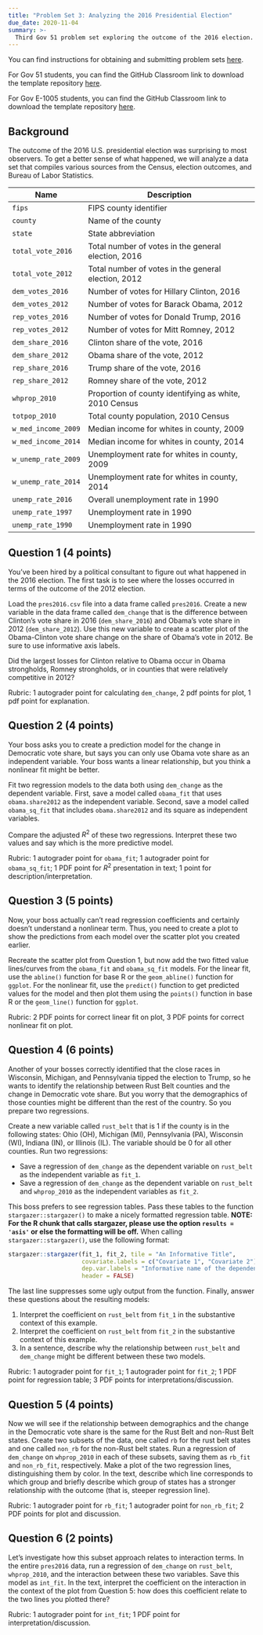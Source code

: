 ```yaml
---
title: "Problem Set 3: Analyzing the 2016 Presidential Election"
due_date: 2020-11-04
summary: >-
  Third Gov 51 problem set exploring the outcome of the 2016 election. 
---
```


You can find instructions for obtaining and submitting problem sets [here](/assignments/problem-sets/).

For Gov 51 students, you can find the GitHub Classroom link to download the template repository [here](https://canvas.harvard.edu/courses/74805/pages/github-classroom-links).

For Gov E-1005 students, you can find the GitHub Classroom link to download the template repository [here](https://canvas.harvard.edu/courses/79867/pages/github-classroom-links).


## Background

The outcome of the 2016 U.S. presidential election was surprising to most observers. To get a better sense of what happened, we will analyze a data set that compiles various sources from the Census, election outcomes, and Bureau of Labor Statistics.  


| Name                | Description                                            |
|---------------------|--------------------------------------------------------|
| `fips`              | FIPS county identifier                                 |
| `county`            | Name of the county                                     |
| `state`             | State abbreviation                                     |
| `total_vote_2016`   | Total number of votes in the general election, 2016    |
| `total_vote_2012`   | Total number of votes in the general election, 2012    |
| `dem_votes_2016`    | Number of votes for Hillary Clinton, 2016              |
| `dem_votes_2012`    | Number of votes for Barack Obama, 2012                 |
| `rep_votes_2016`    | Number of votes for Donald Trump, 2016                 |
| `rep_votes_2012`    | Number of votes for Mitt Romney, 2012                  |
| `dem_share_2016`    | Clinton share of the vote, 2016                        |
| `dem_share_2012`    | Obama share of the vote, 2012                          |
| `rep_share_2016`    | Trump share of the vote, 2016                          |
| `rep_share_2012`    | Romney share of the vote, 2012                         |
| `whprop_2010`       | Proportion of county identifying as white, 2010 Census |
| `totpop_2010`       | Total county population, 2010 Census                   |
| `w_med_income_2009` | Median income for whites in county, 2009               |
| `w_med_income_2014` | Median income for whites in county, 2014               |
| `w_unemp_rate_2009` | Unemployment rate for whites in county, 2009           |
| `w_unemp_rate_2014` | Unemployment rate for whites in county, 2014           |
| `unemp_rate_2016`   | Overall unemployment rate in 1990                      |
| `unemp_rate_1997`   | Unemployment rate in 1990                              |
| `unemp_rate_1990`   | Unemployment rate in 1990                              |
 
## Question 1 (4 points)

You've been hired by a political consultant to figure out what happened in the 2016 election. The first task is to see where the losses occurred in terms of the outcome of the 2012 election. 

Load the `pres2016.csv` file into a data frame called `pres2016`. Create a new variable in the data frame called `dem_change` that is the difference between Clinton's vote share in 2016 (`dem_share_2016`) and Obama's vote share in 2012 (`dem_share_2012`). Use this new variable to create a scatter plot of the Obama-Clinton vote share change on the share of Obama's vote in 2012. Be sure to use informative axis labels.  

Did the largest losses for Clinton relative to Obama occur in Obama strongholds, Romney strongholds, or in counties that were relatively competitive in 2012?

Rubric: 1 autograder point for calculating `dem_change`, 2 pdf points for plot, 1 pdf point for explanation. 

## Question 2 (4 points)

Your boss asks you to create a prediction model for the change in Democratic vote share, but says you can only use Obama vote share as an independent variable. Your boss wants a linear relationship, but you think a nonlinear fit might be better. 

Fit two regression models to the data both using `dem_change` as the dependent variable. First, save a model called `obama_fit` that uses `obama.share2012` as the independent variable. Second, save a model called `obama_sq_fit` that includes `obama.share2012` and its square as independent variables. 

Compare the adjusted $R^2$ of these two regressions. Interpret these two values and say which is the more predictive model.


Rubric: 1 autograder point for `obama_fit`; 1 autograder point for `obama_sq_fit`; 1 PDF point for $R^2$ presentation in text; 1 point for description/interpretation. 

## Question 3 (5 points)

Now, your boss actually can't read regression coefficients and certainly doesn't understand a nonlinear term. Thus, you need to create a plot to show the predictions from each model over the scatter plot you created earlier. 

Recreate the scatter plot from Question 1, but now add the two fitted value lines/curves from the `obama_fit` and `obama_sq_fit` models. For the linear fit, use the `abline()` function for base R or the `geom_abline()` function for `ggplot`. For the nonlinear fit, use the `predict()` function to get predicted values for the model and then plot them using the `points()` function in base R or the `geom_line()` function for `ggplot`.  

Rubric: 2 PDF points for correct linear fit on plot,  3 PDF points for correct nonlinear fit on plot. 

## Question 4 (6 points)

Another of your bosses correctly identified that the close races in Wisconsin, Michigan, and Pennsylvania tipped the election to Trump, so he wants to identify the relationship between Rust Belt counties and the change in Democratic vote share. But you worry that the demographics of those counties might be different than the rest of the country. So you prepare two regressions. 

Create a new variable called `rust_belt` that is 1 if the county is in the following states: Ohio (OH), Michigan (MI), Pennsylvania (PA), Wisconsin (WI), Indiana (IN), or Illinois (IL). The variable should be 0 for all other counties. Run two regressions:

* Save a regression of `dem_change` as the dependent variable on `rust_belt` as the independent variable as `fit_1`.
* Save a regression of `dem_change` as the dependent variable on `rust_belt` and `whprop_2010` as the independent variables as `fit_2`.

This boss prefers to see regression tables. Pass these tables to the function `stargazer::stargazer()` to make a nicely formatted regression table. **NOTE: For the R chunk that calls stargazer, please use the option `results = 'asis'` or else the formatting will be off.** When calling `stargazer::stargazer()`, use the following format:

```r
stargazer::stargazer(fit_1, fit_2, tile = "An Informative Title",
                     covariate.labels = c("Covariate 1", "Covariate 2"),
                     dep.var.labels = "Informative name of the dependent variable",
                     header = FALSE)
```

The last line suppresses some ugly output from the function. Finally, answer these questions about the resulting models:

1. Interpret the coefficient on `rust_belt` from `fit_1` in the substantive context of this example. 
2. Interpret the coefficient on `rust_belt` from `fit_2` in the substantive context of this example. 
3. In a sentence, describe why the relationship between `rust_belt` and `dem_change` might be different between these two models. 


Rubric: 1 autograder point for `fit_1`; 1 autograder point for `fit_2`; 1 PDF point for regression table; 3 PDF points for interpretations/discussion. 

## Question 5 (4 points)

Now we will see if the relationship between demographics and the change in the Democratic vote share is the same for the Rust Belt and non-Rust Belt states. Create two subsets of the data, one called `rb` for the rust belt states and one called `non_rb` for the non-Rust belt states. Run a regression of `dem_change` on `whprop_2010` in each of these subsets, saving them as `rb_fit` and `non_rb_fit`, respectively. Make a plot of the two regression lines, distinguishing them by color. In the text, describe which line corresponds to which group and briefly describe which group of states has a stronger relationship with the outcome (that is, steeper regression line). 

Rubric: 1 autograder point for `rb_fit`; 1 autograder point for `non_rb_fit`; 2 PDF points for plot and discussion. 

## Question 6 (2 points)

Let's investigate how this subset approach relates to interaction terms. In the entire `pres2016` data, run a regression of `dem_change` on `rust_belt`, `whprop_2010`, and the interaction between these two variables. Save this model as `int_fit`. In the text, interpret the coefficient on the interaction in the context of the plot from Question 5: how does this coefficient relate to the two lines you plotted there?

Rubric: 1 autograder point for `int_fit`; 1 PDF point for interpretation/discussion. 

